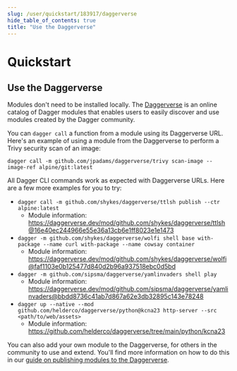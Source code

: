 ```yaml
---
slug: /user/quickstart/183917/daggerverse
hide_table_of_contents: true
title: "Use the Daggerverse"
---
```


# Quickstart

## Use the Daggerverse

<PartialExperimentalDocs />

Modules don't need to be installed locally. The [Daggerverse](https://daggerverse.dev) is an online catalog of Dagger modules that enables users to easily discover and use modules created by the Dagger community.

You can `dagger call` a function from a module using its Daggerverse URL. Here's an example of using a module from the Daggerverse to perform a Trivy security scan of an image:

```shell
dagger call -m github.com/jpadams/daggerverse/trivy scan-image --image-ref alpine/git:latest
```

All Dagger CLI commands work as expected with Daggerverse URLs. Here are a few more examples for you to try:

- `dagger call -m github.com/shykes/daggerverse/ttlsh publish --ctr alpine:latest`
  - Module information: https://daggerverse.dev/mod/github.com/shykes/daggerverse/ttlsh@16e40ec244966e55e36a13cb6e1ff8023e1e1473
- `dagger -m github.com/shykes/daggerverse/wolfi shell base with-package --name curl with-package --name cowsay container`
   - Module information: https://daggerverse.dev/mod/github.com/shykes/daggerverse/wolfi@faf1103e0b125477d840d2b96a937518ebc0d5bd
- `dagger -m github.com/sipsma/daggerverse/yamlinvaders shell play`
   - Module information: https://daggerverse.dev/mod/github.com/sipsma/daggerverse/yamlinvaders@bbdd8736c41ab7d867a62e3db32895c143e78248
- `dagger up --native --mod github.com/helderco/daggerverse/python@kcna23 http-server --src <path/to/web/assets>`
  - Module information: https://github.com/helderco/daggerverse/tree/main/python/kcna23

You can also add your own module to the Daggerverse, for others in the community to use and extend. You'll find more information on how to do this in our [guide on publishing modules to the Daggerverse](../../developer/821742-publishing-modules.mdx).
